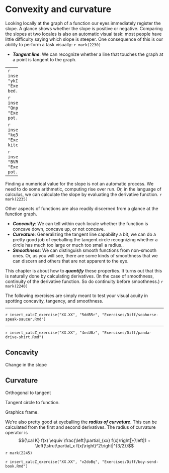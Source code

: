 # Convexity and curvature

Looking locally at the graph of a function our eyes immediately register the slope. A glance shows whether the slope is positive or negative. Comparing the slopes at two locales is also an automatic visual task: most people have little difficulty saying which slope is steeper. One consequence of this is our ability to perform a task visually: `r mark(2230)`

- ***Tangent line***: We can recognize whether a line that touches the graph at a point is tangent to the graph.

-----
`r insert_calcZ_exercise("XX.XX", "ykIBCb", "Exercises/Diff/frog-bid-bed.Rmd")`


`r insert_calcZ_exercise("XX.XX", "QnpuMN", "Exercises/Diff/turtle-send-pot.Rmd")`


`r insert_calcZ_exercise("XX.XX", "kq3t86", "Exercises/Diff/reptile-put-kitchen.Rmd")`








`r insert_calcZ_exercise("XX.XX", "BVRjhF", "Exercises/Diff/goat-pay-pot.Rmd")`


-----


Finding a numerical value for the slope is not an automatic process. We need to do some arithmetic, computing rise over run. Or, in the language of calculus, we can calculate the slope by evaluating the derivative function. `r mark(2235)`

Other aspects of functions are also readily discerned from a glance at the function graph.

- ***Concavity***: We can tell within each locale whether the function is concave down, concave up, or not concave.
- ***Curvature***: Generalizing the tangent line capability a bit, we can do a pretty good job of eyeballing the tangent circle recognizing whether a circle has much too large or much too small a radius.. 
- ***Smoothness***: We can distinguish smooth functions from non-smooth ones. Or, as you will see, there are some kinds of smoothness that we can discern and others that are not apparent to the eye. 

This chapter is about how to ***quantify*** these properties. It turns out that this is naturally done by calculating derivatives. (In the case of smoothness, continuity of the derivative function. So do continuity before smoothness.) `r mark(2240)`

The following exercises are simply meant to test your visual acuity in spotting concavity, tangency, and smoothness. 


-----

`r insert_calcZ_exercise("XX.XX", "5ddB5r", "Exercises/Diff/seahorse-speak-saucer.Rmd")`


-----



`r insert_calcZ_exercise("XX.XX", "4nsU0z", "Exercises/Diff/panda-drive-shirt.Rmd")`



## Concavity

Change in the slope


## Curvature

Orthogonal to tangent

Tangent circle to function.

Graphics frame.

We're also pretty good at eyeballing the ***radius of curvature***.  This can be calculated from the first and second derivatives. The radius of curvature operator is $${\cal K} f(x) \equiv \frac{\left|\partial_{xx} f(x)\right|}{\left|1 + \left(\strut\partial_x f(x)\right)^2\right|^{3/2}}$$ `r mark(2245)`

`r insert_calcZ_exercise("XX.XX", "v2doBq", "Exercises/Diff/boy-send-book.Rmd")`
